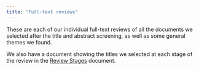 ```yaml
---
title: "Full-text reviews"
---
```


These are each of our individual full-text reviews of all the documents
we selected after the title and abstract screening, as well as some
general themes we found.

We also have a document showing the titles we selected at each stage of
the review in the [Review Stages](review-stages.qmd) document.
